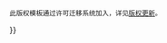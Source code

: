 {{imbox
| type  = license
| image = [[File:CC_some_rights_reserved.svg|90px]] <br /> [[File:Cc-by new white.svg|24px]][[File:Cc-sa white.svg|24px]]
| text  = 本作品采用[http://creativecommons.org/licenses/by-sa/3.0/ '''-{zh-hans:知识共享;zh-hant:創作共用;zh-cn:知识共享;zh-tw:創用CC;zh-hk:共享創意;zh-mo:共享創意;}- 署名-相同方式共享 3.0''']许可协议进行许可，并有如下免责声明：{{{disclaimers|}}}。{{#if:{{{1|}}}|<br />署名：<span class="licensetpl_attr">{{{1|}}}</span>}}<br /><small>此版权模板通过许可迁移系统加入，详见[[m:LU|版权更新]]。</small>
<div style="display: none">
<span class="licensetpl_short">Cc-by-sa-3.0</span>
<span class="licensetpl_long">署名-相同方式共享 3.0</span>
<span class="licensetpl_link"><nowiki>http://</nowiki>creativecommons.org/licenses/by-sa/3.0/</span>
</div>}}<noinclude>
[[Category:许可迁移系统|{{PAGENAME}}]]
[[Category:自由協議版權模板|{{PAGENAME}}]]
</noinclude>
